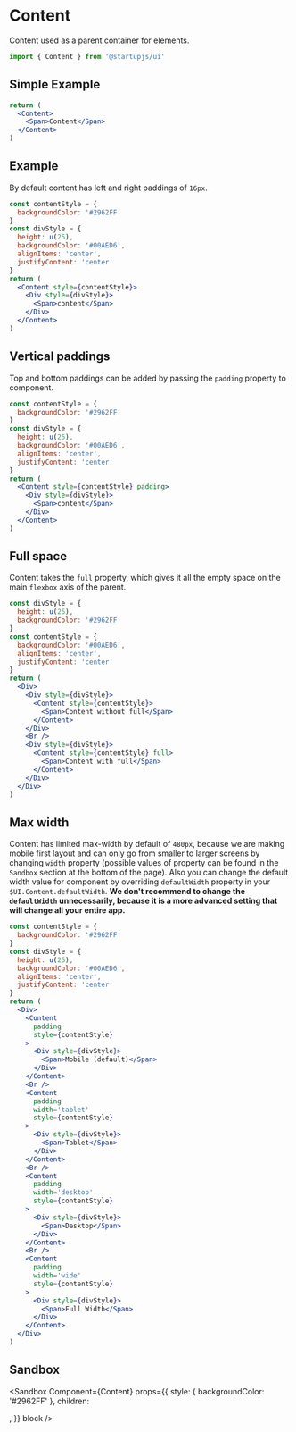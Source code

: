 
# Content

Content used as a parent container for elements.

```jsx
import { Content } from '@startupjs/ui'
```

## Simple Example
```jsx example
return (
  <Content>
    <Span>Content</Span>
  </Content>
)
```

## Example

By default content has left and right paddings of `16px`.

```jsx example
const contentStyle = {
  backgroundColor: '#2962FF'
}
const divStyle = {
  height: u(25),
  backgroundColor: '#00AED6',
  alignItems: 'center',
  justifyContent: 'center'
}
return (
  <Content style={contentStyle}>
    <Div style={divStyle}>
      <Span>content</Span>
    </Div>
  </Content>
)
```

## Vertical paddings
Top and bottom paddings can be added by passing the `padding` property to component.

```jsx example
const contentStyle = {
  backgroundColor: '#2962FF'
}
const divStyle = {
  height: u(25),
  backgroundColor: '#00AED6',
  alignItems: 'center',
  justifyContent: 'center'
}
return (
  <Content style={contentStyle} padding>
    <Div style={divStyle}>
      <Span>content</Span>
    </Div>
  </Content>
)
```

## Full space

Content takes the `full` property, which gives it all the empty space on the main `flexbox` axis of the parent.

```jsx example
const divStyle = {
  height: u(25),
  backgroundColor: '#2962FF'
}
const contentStyle = {
  backgroundColor: '#00AED6',
  alignItems: 'center',
  justifyContent: 'center'
}
return (
  <Div>
    <Div style={divStyle}>
      <Content style={contentStyle}>
        <Span>Content without full</Span>
      </Content>
    </Div>
    <Br />
    <Div style={divStyle}>
      <Content style={contentStyle} full>
        <Span>Content with full</Span>
      </Content>
    </Div>
  </Div>
)
```

## Max width

Content has limited max-width by default of `480px`, because we are making mobile first layout and can only go from smaller to larger screens by changing `width` property (possible values of property can be found in the `Sandbox` section at the bottom of the page). Also you can change the default width value for component by overriding `defaultWidth` property in your `$UI.Content.defaultWidth`. **We don't recommend to change the `defaultWidth` unnecessarily, because it is a more advanced setting that will change all your entire app.**

```jsx example
const contentStyle = {
  backgroundColor: '#2962FF'
}
const divStyle = {
  height: u(25),
  backgroundColor: '#00AED6',
  alignItems: 'center',
  justifyContent: 'center'
}
return (
  <Div>
    <Content
      padding
      style={contentStyle}
    >
      <Div style={divStyle}>
        <Span>Mobile (default)</Span>
      </Div>
    </Content>
    <Br />
    <Content
      padding
      width='tablet'
      style={contentStyle}
    >
      <Div style={divStyle}>
        <Span>Tablet</Span>
      </Div>
    </Content>
    <Br />
    <Content
      padding
      width='desktop'
      style={contentStyle}
    >
      <Div style={divStyle}>
        <Span>Desktop</Span>
      </Div>
    </Content>
    <Br />
    <Content
      padding
      width='wide'
      style={contentStyle}
    >
      <Div style={divStyle}>
        <Span>Full Width</Span>
      </Div>
    </Content>
  </Div>
)
```

## Sandbox

<Sandbox
  Component={Content}
  props={{
    style: { backgroundColor: '#2962FF' },
    children: <Div styleName='child' />,
  }}
  block
/>
